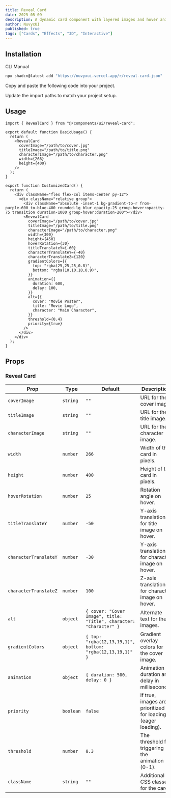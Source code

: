 ```yaml
---
title: Reveal Card
date: 2025-05-09
description: A dynamic card component with layered images and hover animations.
author: NuvyxUI
published: true
tags: ["Cards", "Effects", "3D", "Interactive"]
---
```


<ComponentPreview name="reveal-card-demo" />

## Installation

<Tabs defaultValue="cli">

<TabsList>
  <TabsTrigger value="cli">CLI</TabsTrigger>
  <TabsTrigger value="manual">Manual</TabsTrigger>
</TabsList>
<TabsContent value="cli">

```bash
npx shadcn@latest add "https://nuvyxui.vercel.app/r/reveal-card.json"
```

</TabsContent>

<TabsContent value="manual">

<Steps>

<Step>Copy and paste the following code into your project.</Step>

<ComponentSource name="reveal-card" />

<Step>Update the import paths to match your project setup.</Step>

</Steps>

</TabsContent>

</Tabs>

## Usage

```tsx
import { RevealCard } from "@/components/ui/reveal-card";
```

```tsx
export default function BasicUsage() {
  return (
    <RevealCard
      coverImage="/path/to/cover.jpg"
      titleImage="/path/to/title.png"
      characterImage="/path/to/character.png"
      width={266}
      height={400}
    />
  );
}
```

```tsx
export function CustomizedCard() {
  return (
    <div className="flex flex-col items-center py-12">
      <div className="relative group">
        <div className="absolute -inset-1 bg-gradient-to-r from-purple-600 to-blue-400 rounded-lg blur opacity-25 group-hover:opacity-75 transition duration-1000 group-hover:duration-200"></div>
        <RevealCard
          coverImage="/path/to/cover.jpg"
          titleImage="/path/to/title.png"
          characterImage="/path/to/character.png"
          width={300}
          height={450}
          hoverRotation={30}
          titleTranslateY={-60}
          characterTranslateY={-40}
          characterTranslateZ={120}
          gradientColors={{
            top: "rgba(25,25,25,0.8)",
            bottom: "rgba(10,10,10,0.9)",
          }}
          animation={{
            duration: 600,
            delay: 100,
          }}
          alt={{
            cover: "Movie Poster",
            title: "Movie Logo",
            character: "Main Character",
          }}
          threshold={0.4}
          priority={true}
        />
      </div>
    </div>
  );
}
```

## Props

### Reveal Card

| Prop                  | Type      | Default                                                            | Description                                                  |
| --------------------- | --------- | ------------------------------------------------------------------ | ------------------------------------------------------------ |
| `coverImage`          | `string`  | `""`                                                               | URL for the cover image.                                     |
| `titleImage`          | `string`  | `""`                                                               | URL for the title image.                                     |
| `characterImage`      | `string`  | `""`                                                               | URL for the character image.                                 |
| `width`               | `number`  | `266`                                                              | Width of the card in pixels.                                 |
| `height`              | `number`  | `400`                                                              | Height of the card in pixels.                                |
| `hoverRotation`       | `number`  | `25`                                                               | Rotation angle on hover.                                     |
| `titleTranslateY`     | `number`  | `-50`                                                              | Y-axis translation for title image on hover.                 |
| `characterTranslateY` | `number`  | `-30`                                                              | Y-axis translation for character image on hover.             |
| `characterTranslateZ` | `number`  | `100`                                                              | Z-axis translation for character image on hover.             |
| `alt`                 | `object`  | `{ cover: "Cover Image", title: "Title", character: "Character" }` | Alternate text for the images.                               |
| `gradientColors`      | `object`  | `{ top: "rgba(12,13,19,1)", bottom: "rgba(12,13,19,1)" }`          | Gradient overlay colors for the cover image.                 |
| `animation`           | `object`  | `{ duration: 500, delay: 0 }`                                      | Animation duration and delay in milliseconds.                |
| `priority`            | `boolean` | `false`                                                            | If true, images are prioritized for loading (eager loading). |
| `threshold`           | `number`  | `0.3`                                                              | The threshold for triggering the animation (0-1).            |
| `className`           | `string`  | `""`                                                               | Additional CSS classes for the card.                         |
